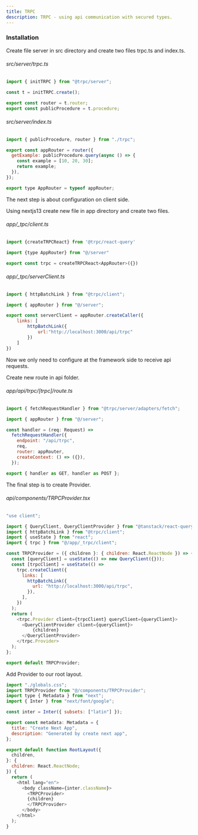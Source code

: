 ```yaml
---
title: TRPC
description: TRPC - using api communication with secured types.
---
```


### Installation

<CopyInput install value="@trpc/client @trpc/server @trpc/react-query @tanstack/react-query"/>

Create file server in src directory and create two files trpc.ts and index.ts.

###### src/server/trpc.ts

```js
import { initTRPC } from "@trpc/server";

const t = initTRPC.create();

export const router = t.router;
export const publicProcedure = t.procedure;
```

###### src/server/index.ts

```js
import { publicProcedure, router } from "./trpc";

export const appRouter = router({
  getExample: publicProcedure.query(async () => {
    const example = [10, 20, 30];
    return example;
  }),
});

export type AppRouter = typeof appRouter;
```

The next step is about configuration on client side.

Using nextjs13 create new file in app directory and create two files.

###### app/_tpc/client.ts

```js
import {createTRPCReact} from '@trpc/react-query'

import {type AppRouter} from "@/server"

export const trpc = createTRPCReact<AppRouter>({})
```

###### app/_tpc/serverClient.ts

```js
import { httpBatchLink } from "@trpc/client";

import { appRouter } from "@/server";

export const serverClient = appRouter.createCaller({
    links: [
        httpBatchLink({
            url:"http://localhost:3000/api/trpc"
        })
    ]
})
```

Now we only need to configure at the framework side to receive api requests.

Create new route in api folder.

###### app/api/trpc/[trpc]/route.ts

```js
import { fetchRequestHandler } from "@trpc/server/adapters/fetch";

import { appRouter } from "@/server";

const handler = (req: Request) =>
  fetchRequestHandler({
    endpoint: "/api/trpc",
    req,
    router: appRouter,
    createContext: () => ({}),
  });

export { handler as GET, handler as POST };
```

The final step is to create Provider.

###### api/components/TRPCProvider.tsx
```js
"use client";

import { QueryClient, QueryClientProvider } from "@tanstack/react-query";
import { httpBatchLink } from "@trpc/client";
import { useState } from "react";
import { trpc } from "@/app/_trpc/client";

const TRPCProvider = ({ children }: { children: React.ReactNode }) => {
  const [queryClient] = useState(() => new QueryClient({}));
  const [trpcClient] = useState(() =>
    trpc.createClient({
      links: [
        httpBatchLink({
          url: "http://localhost:3000/api/trpc",
        }),
      ],
    })
  );
  return (
    <trpc.Provider client={trpcClient} queryClient={queryClient}>
      <QueryClientProvider client={queryClient}>
          {children}
      </QueryClientProvider>
    </trpc.Provider>
  );
};

export default TRPCProvider;
```

Add Provider to our root layout.

```js
import "./globals.css";
import TRPCProvider from "@/components/TRPCProvider";
import type { Metadata } from "next";
import { Inter } from "next/font/google";

const inter = Inter({ subsets: ["latin"] });

export const metadata: Metadata = {
  title: "Create Next App",
  description: "Generated by create next app",
};

export default function RootLayout({
  children,
}: {
  children: React.ReactNode;
}) {
  return (
    <html lang="en">
      <body className={inter.className}>
        <TRPCProvider>
        {children}
        </TRPCProvider>
      </body>
    </html>
  );
}
```